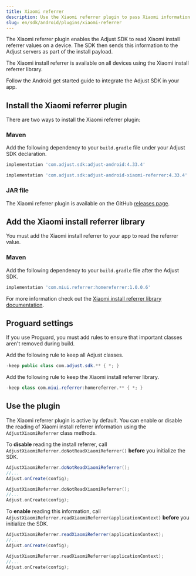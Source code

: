 ```yaml
---
title: Xiaomi referrer
description: Use the Xiaomi referrer plugin to pass Xiaomi information to Adjust.
slug: en/sdk/android/plugins/xiaomi-referrer
---
```


The Xiaomi referrer plugin enables the Adjust SDK to read Xiaomi install referrer values on a device. The SDK then sends this information to the Adjust servers as part of the install payload.

The Xiaomi install referrer is available on all devices using the Xiaomi install referrer library.

Follow the Android get started guide to integrate the Adjust SDK in your app.

## Install the Xiaomi referrer plugin

There are two ways to install the Xiaomi referrer plugin:

### Maven

Add the following dependency to your `build.gradle` file under your Adjust SDK declaration.

```groovy title="build.gradle"
implementation 'com.adjust.sdk:adjust-android:4.33.4'

implementation 'com.adjust.sdk:adjust-android-xiaomi-referrer:4.33.4'
```

### JAR file

The Xiaomi referrer plugin is available on the GitHub [releases page](https://github.com/adjust/android_sdk/releases).

## Add the Xiaomi install referrer library

You must add the Xiaomi install referrer to your app to read the referrer value.

### Maven

Add the following dependency to your `build.gradle` file after the Adjust SDK.

```groovy title="build.gradle"
implementation 'com.miui.referrer:homereferrer:1.0.0.6'
```

For more information check out the [Xiaomi install referrer library documentation](https://global.developer.mi.com/document?doc=service.getAppsReferral).

## Proguard settings

If you use Proguard, you must add rules to ensure that important classes aren't removed during build.

Add the following rule to keep all Adjust classes.

```java title="Proguard.pro"
-keep public class com.adjust.sdk.** { *; }
```

Add the following rule to keep the Xiaomi install referrer library.

```java title="Proguard.pro"
-keep class com.miui.referrer:homereferrer.** { *; }
```

## Use the plugin

The Xiaomi referrer plugin is active by default. You can enable or disable the reading of Xiaomi install referrer information using the `AdjustXiaomiReferrer` class methods.

To **disable** reading the install referrer, call `AdjustXiaomiReferrer.doNotReadXiaomiReferrer()` **before** you initialize the SDK.

<Tabs>
<Tab title="Java" sync="java">

```java
AdjustXiaomiReferrer.doNotReadXiaomiReferrer();
//...
Adjust.onCreate(config);
```

</Tab>
<Tab title="Kotlin" sync="kotlin">

```kotlin
AdjustXiaomiReferrer.doNotReadXiaomiReferrer();
//...
Adjust.onCreate(config);
```

</Tab>
</Tabs>

To **enable** reading this information, call `AdjustXiaomiReferrer.readXiaomiReferrer(applicationContext)` **before** you initialize the SDK.

<Tabs>
<Tab title="Java" sync="java">

```java
AdjustXiaomiReferrer.readXiaomiReferrer(applicationContext);
//...
Adjust.onCreate(config);
```

</Tab>
<Tab title="Kotlin" sync="kotlin">

```kotlin
AdjustXiaomiReferrer.readXiaomiReferrer(applicationContext);
//...
Adjust.onCreate(config);
```

</Tab>
</Tabs>
